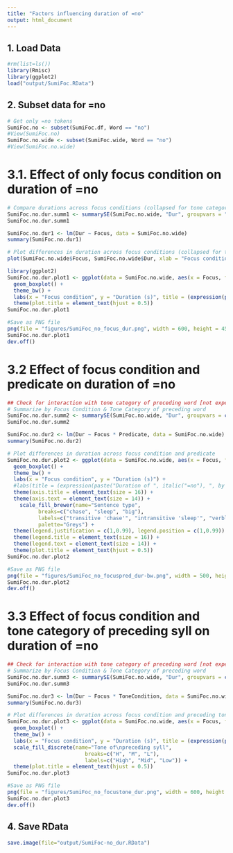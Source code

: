 ```yaml
---
title: "Factors influencing duration of =no"
output: html_document
---
```


## 1. Load Data
```r
#rm(list=ls())
library(Rmisc)
library(ggplot2)
load("output/SumiFoc.RData")
```

## 2. Subset data for =no
```r
# Get only =no tokens
SumiFoc.no <- subset(SumiFoc.df, Word == "no")
#View(SumiFoc.no)
SumiFoc.no.wide <- subset(SumiFoc.wide, Word == "no")
#View(SumiFoc.no.wide)
```

# 3.1. Effect of only focus condition on duration of =no
```r
# Compare durations across focus conditions (collapsed for tone category)
SumiFoc.no.dur.summ1 <- summarySE(SumiFoc.no.wide, "Dur", groupvars = "Focus", na.rm = TRUE)
SumiFoc.no.dur.summ1

SumiFoc.no.dur1 <- lm(Dur ~ Focus, data = SumiFoc.no.wide)
summary(SumiFoc.no.dur1)

# Plot differences in duration across focus conditions (collapsed for tone category)
plot(SumiFoc.no.wide$Focus, SumiFoc.no.wide$Dur, xlab = "Focus condition", ylab = "Duration (ms)", main = expression(paste("Duration of ", italic("=no"), " by focus condition")))

library(ggplot2)
SumiFoc.no.dur.plot1 <- ggplot(data = SumiFoc.no.wide, aes(x = Focus, fill = Focus, y = Dur)) +
  geom_boxplot() +
  theme_bw() +
  labs(x = "Focus condition", y = "Duration (s)", title = (expression(paste("Duration of ", italic("=no"), ", by focus condition")))) +
  theme(plot.title = element_text(hjust = 0.5))
SumiFoc.no.dur.plot1

#Save as PNG file
png(file = "figures/SumiFoc_no_focus_dur.png", width = 600, height = 450, res = 72)
SumiFoc.no.dur.plot1
dev.off()
```

# 3.2 Effect of focus condition and predicate on duration of =no
```r
## Check for interaction with tone category of preceding word [not expected]
# Summarize by Focus Condition & Tone Category of preceding word
SumiFoc.no.dur.summ2 <- summarySE(SumiFoc.no.wide, "Dur", groupvars = c("Focus", "Predicate"), na.rm = TRUE)
SumiFoc.no.dur.summ2

SumiFoc.no.dur2 <- lm(Dur ~ Focus * Predicate, data = SumiFoc.no.wide)
summary(SumiFoc.no.dur2)

# Plot differences in duration across focus condition and predicate
SumiFoc.no.dur.plot2 <- ggplot(data = SumiFoc.no.wide, aes(x = Focus, fill = Predicate,  y = Dur)) +
  geom_boxplot() +
  theme_bw() +
  labs(x = "Focus condition", y = "Duration (s)") +
  #labs(title = (expression(paste("Duration of ", italic("=no"), ", by focus condition and predicate")))) +
  theme(axis.title = element_text(size = 16)) +
  theme(axis.text = element_text(size = 14)) +
    scale_fill_brewer(name="Sentence type",
          breaks=c("chase", "sleep", "big"),
          labels=c("transitive 'chase'", "intransitive 'sleep'", "verbless 'bigger'"),
          palette="Greys") +
  theme(legend.justification = c(1,0.99), legend.position = c(1,0.99)) +
  theme(legend.title = element_text(size = 16)) +
  theme(legend.text = element_text(size = 14)) +
  theme(plot.title = element_text(hjust = 0.5))
SumiFoc.no.dur.plot2

#Save as PNG file
png(file = "figures/SumiFoc_no_focuspred_dur-bw.png", width = 500, height = 450, res = 72)
SumiFoc.no.dur.plot2
dev.off()
```

# 3.3 Effect of focus condition and tone category of preceding syll on duration of =no
```r
## Check for interaction with tone category of preceding word [not expected]
# Summarize by Focus Condition & Tone Category of preceding word
SumiFoc.no.dur.summ3 <- summarySE(SumiFoc.no.wide, "Dur", groupvars = c("Focus", "ToneCondition"), na.rm = TRUE)
SumiFoc.no.dur.summ3

SumiFoc.no.dur3 <- lm(Dur ~ Focus * ToneCondition, data = SumiFoc.no.wide)
summary(SumiFoc.no.dur3)

# Plot differences in duration across focus condition and preceding tone category
SumiFoc.no.dur.plot3 <- ggplot(data = SumiFoc.no.wide, aes(x = Focus, fill = ToneCondition,  y = Dur)) +
  geom_boxplot() +
  theme_bw() +
  labs(x = "Focus condition", y = "Duration (s)", title = (expression(paste("Duration of ", italic("=no"), ", by focus condition and tone category of preceding syllable")))) +
  scale_fill_discrete(name="Tone of\npreceding syll",
                         breaks=c("H", "M", "L"),
                         labels=c("High", "Mid", "Low")) +
  theme(plot.title = element_text(hjust = 0.5))
SumiFoc.no.dur.plot3

#Save as PNG file
png(file = "figures/SumiFoc_no_focustone_dur.png", width = 600, height = 450, res = 72)
SumiFoc.no.dur.plot3
dev.off()
```

## 4. Save RData
```r
save.image(file="output/SumiFoc-no_dur.RData")
```
